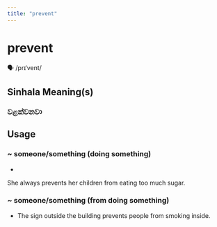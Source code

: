 ```yaml
---
title: "prevent"
---
```


# prevent

🗣️ /prɪˈvent/

## Sinhala Meaning(s)

### වළක්වනවා

## Usage

### ~ someone/something (doing something)

- 
She always prevents her children from eating too much sugar.


### ~ someone/something (from doing something)

- The sign outside the building prevents people from smoking inside.

